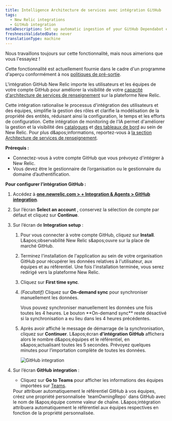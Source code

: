 ```yaml
---
title: Intelligence Architecture de services avec intégration GitHub
tags:
  - New Relic integrations
  - GitHub integration
metaDescription: Set up automatic ingestion of your GitHub Dependabot events by using webhook for ongoing ingestion.
freshnessValidatedDate: never
translationType: machine
---
```


<Callout title="Aperçu">
  Nous travaillons toujours sur cette fonctionnalité, mais nous aimerions que vous l'essayiez !

  Cette fonctionnalité est actuellement fournie dans le cadre d'un programme d'aperçu conformément à nos [politiques de pré-sortie](/docs/licenses/license-information/referenced-policies/new-relic-pre-release-policy).
</Callout>

L'intégration GitHub New Relic importe les utilisateurs et les équipes de votre compte GitHub pour améliorer la visibilité de votre [capacité d'architecture de services de renseignement](/docs/service-architecture-intelligence/getting-started) sur la plateforme New Relic.

Cette intégration rationalise le processus d'intégration des utilisateurs et des équipes, simplifie la gestion des rôles et clarifie la modélisation de la propriété des entités, réduisant ainsi la configuration, le temps et les efforts de configuration. Cette intégration de monitoring de l'IA permet d'améliorer la gestion et la visibilité des [catalogues](/docs/service-architecture-intelligence/catalogs/catalogs) et [des tableaux de bord](/docs/service-architecture-intelligence/scorecards/getting-started) au sein de New Relic. Pour plus d&amp;apos;informations, reportez-vous à [la section Architecture de services de renseignement](/docs/service-architecture-intelligence/getting-started).

**Prérequis :**

* Connectez-vous à votre compte GitHub que vous prévoyez d'intégrer à New Relic.
* Vous devez être le gestionnaire de l’organisation ou le gestionnaire du domaine d’authentification.

**Pour configurer l’intégration GitHub :**

1. Accédez à **[one.newrelic.com &gt; + Integration &amp; Agents &gt; GitHub integration](https://one.newrelic.com/marketplace/install-data-source?state=9306060d-b674-b245-083e-ff8d42765e0d)**.

2. Sur l’écran **Select an account** , conservez la sélection de compte par défaut et cliquez sur **Continue**.

3. Sur l’écran de **Integration setup** :

   1. Pour vous connecter à votre compte GitHub, cliquez sur **Install**. L&amp;apos;observabilité New Relic s&amp;apos;ouvre sur la place de marché GitHub.

   2. Terminez l'installation de l'application au sein de votre organisation GitHub pour récupérer les données relatives à l'utilisateur, aux équipes et au référentiel. Une fois l'installation terminée, vous serez redirigé vers la plateforme New Relic.

   3. Cliquez sur **First time sync**.

   4. *(Facultatif)* Cliquez sur **On-demand sync** pour synchroniser manuellement les données.

      <Callout variant="tip" title="conseil">
        Vous pouvez synchroniser manuellement les données une fois toutes les 4 heures. Le bouton **On-demand sync** reste désactivé si la synchronisation a eu lieu dans les 4 heures précédentes.
      </Callout>

   5. Après avoir affiché le message de démarrage de la synchronisation, cliquez sur **Continuer**. L&amp;apos;écran **d'intégration GitHub** affichera alors le nombre d&amp;apos;équipes et le référentiel, en s&amp;apos;actualisant toutes les 5 secondes. Prévoyez quelques minutes pour l’importation complète de toutes les données.

      <img title="GitHub integration" alt="GitHub integration" src="/images/github-integration-progress.webp" />

4. Sur l’écran **GitHub integration** :

   * Cliquez sur **Go to Teams** pour afficher les informations des équipes importées sur [Teams](/docs/service-architecture-intelligence/teams/teams).

   <Callout variant="tip" title="conseil">
     Pour attribuer automatiquement le référentiel GitHub à vos équipes, créez une propriété personnalisée `teamOwningRepo` dans GitHub avec le nom de l&amp;apos;équipe comme valeur de chaîne. L&amp;apos;intégration attribuera automatiquement le référentiel aux équipes respectives en fonction de la propriété personnalisée.
   </Callout>